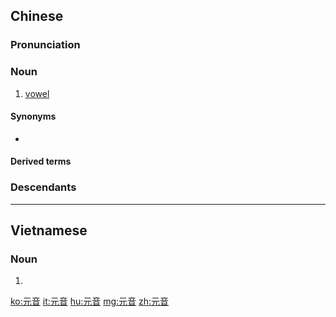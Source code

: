 ==Chinese==
{{zh-forms}}
{{wikipedia|lang=zh}}

===Pronunciation===
{{zh-pron
|m=yuányīn
|c=jyun4 jam1
|cat=n
}}

===Noun===
{{zh-noun}}

# [[vowel]]

====Synonyms====
* {{zh-l|母音}}

====Derived terms====
{{zh-der|雙元音|單元音|三元音|半元音|閉元音|元音和諧}}

===Descendants===
{{CJKV|元音|||nguyên âm}}

{{zh-cat|Phonetics}}

----

==Vietnamese==
{{vi-hantutab}}

===Noun===
{{vi-hantu|pos=noun}}

# {{han tu form of|nguyên âm|vowel}}

[[ko:元音]]
[[it:元音]]
[[hu:元音]]
[[mg:元音]]
[[zh:元音]]